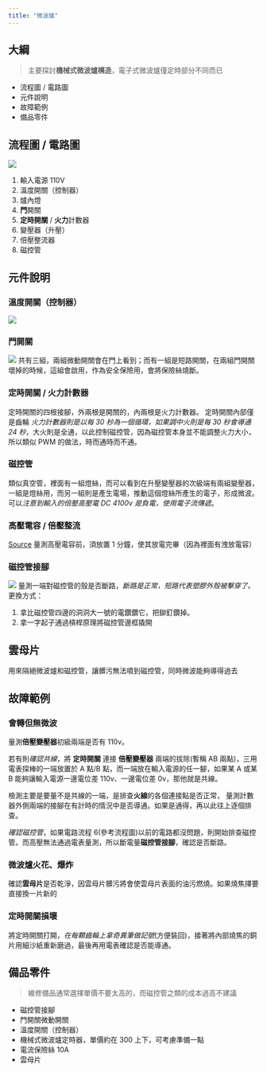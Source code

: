 ```yaml
---
title: "微波爐"
---
```

## 大綱

> 主要探討**機械式微波爐構造**，電子式微波爐僅定時部分不同而已

- 流程圖 / 電路圖
- 元件說明
- 故障範例
- 備品零件

## 流程圖 / 電路圖

![](/assets/image/IMG_3459.jpg)
1. 輸入電源 110V
2. 溫度開關（控制器）
3. 爐內燈
4. **門**開關
5. **定時開關** / **火力**計數器
6. 變壓器（升壓）
7. 倍壓整流器
8. 磁控管

## 元件說明

### 溫度開關（控制器）

![](/assets/image/20240426211637.png)

### **門**開關

![](/assets/image/20240426214353.png)
共有三組，兩組微動開關會在門上看到；而有一組是短路開關，在兩組門開關壞掉的時候，這組會啟用，作為安全保險用，會將保險絲燒斷。

### **定時開關** / **火力**計數器

定時開關的四根接腳，外兩根是開關的，內兩根是火力計數器。
定時開關內部僅是齒輪
_火力計數器則是以每 30 秒為一個循環，如果調中火則是每 30 秒會導通 24 秒_，大火則是全通，以此控制磁控管，因為磁控管本身並不能調整火力大小，所以類似 PWM 的做法，時而通時而不通。

### 磁控管

類似真空管，裡面有一組燈絲，而可以看到在升壓變壓器的次級端有兩組變壓器，一組是燈絲用，而另一組則是產生電場，推動這個燈絲所產生的電子，形成微波。
可以*注意到輸入的倍壓高壓電 DC 4100v 是負電，使用電子流傳遞*。

### 高壓電容 / 倍壓整流

[Source](https://www.getit01.com/pw20190817065383372/)
量測高壓電容前，須放置 1 分鐘，使其放電完畢（因為裡面有洩放電容）

### 磁控管接腳
![](/assets/image/20240426214113.png)
量測一端對磁控管的殼是否斷路，_斷路是正常，短路代表塑膠外殼被擊穿了。_
更換方式：

1. 拿比磁控管四邊的洞洞大一號的電鑽鑽它，把鉚釘鑽掉。
2. 拿一字起子通過槓桿原理將磁控管邊框撬開

## 雲母片

用來隔絕微波爐和磁控管，讓髒污無法噴到磁控管，同時微波能夠導得過去

## 故障範例

### 會轉但無微波

量測**倍壓變壓器**初級兩端是否有 110v。

若有則*確認共線*，將 **定時開關** 連接 **倍壓變壓器** 兩端的拔除(暫稱 AB 兩點)，三用電表探棒的一端放置於 A 點/B 點，而一端放在輸入電源的任一腳，如果某 A 或某 B 能夠讓輸入電源一邊電位差 110v、一邊電位差 0v，那他就是共線。

檢測主要是要量不是共線的一端，是排查**火線**的各個連接點是否正常，
量測計數器外側兩端的接腳在有計時的情況中是否導通。如果是通得，再以此往上逐個排查。

_確認磁控管_，如果電路流程 6(參考流程圖)以前的電路都沒問題，則開始排查磁控管。而高壓無法通過電表量測，所以斷電量**磁控管接腳**，確認是否斷路。

### 微波爐火花、爆炸

確認**雲母片**是否乾淨，因雲母片髒污將會使雲母片表面的油污燃燒。如果燒焦擇要直接換一片新的

### 定時開關損壞

將定時開關打開，_在每顆齒輪上拿奇異筆做記號_(方便裝回)，接著將內部燒焦的銅片用細沙紙重新磨過，最後再用電表確認是否能導通。

## 備品零件

> 維修備品通常選擇單價不要太高的，而磁控管之類的成本過高不建議

- 磁控管接腳
- 門開關微動開關
- 溫度開關（控制器）
- 機械式微波爐定時器，單價約在 300 上下，可考慮準備一點
- 電流保險絲 10A
- 雲母片

